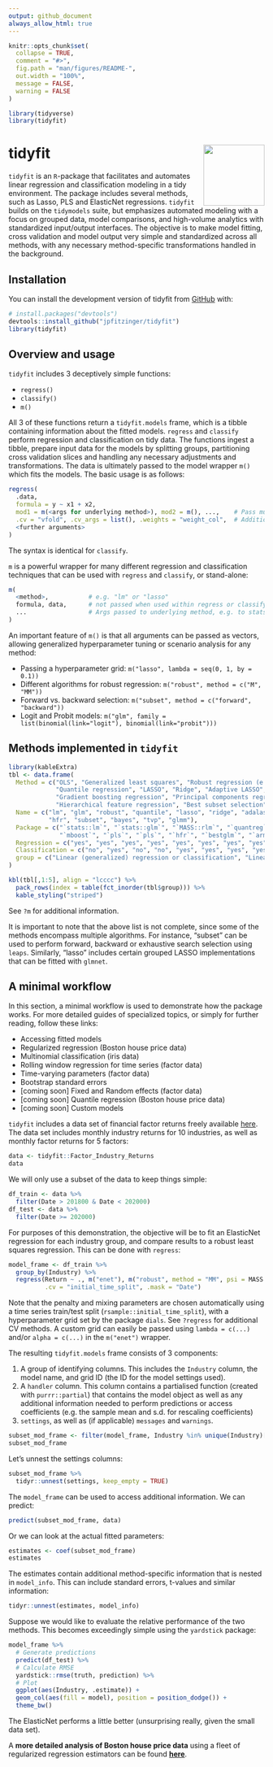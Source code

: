 ```yaml
---
output: github_document
always_allow_html: true
---
```


<!-- README.md is generated from README.Rmd. Please edit that file -->

```r
knitr::opts_chunk$set(
  collapse = TRUE,
  comment = "#>",
  fig.path = "man/figures/README-",
  out.width = "100%",
  message = FALSE, 
  warning = FALSE
)

library(tidyverse)
library(tidyfit)
```

# tidyfit <img src="man/figures/logo.png" align="right" alt="" width="120" />

<!-- badges: start -->
<!-- badges: end -->

`tidyfit` is an `R`-package that facilitates and automates linear regression and classification modeling in a tidy environment. The package includes several methods, such as Lasso, PLS and ElasticNet regressions. `tidyfit` builds on the `tidymodels` suite, but emphasizes automated modeling with a focus on grouped data, model comparisons, and high-volume analytics with standardized input/output interfaces. The objective is to make model fitting, cross validation and model output very simple and standardized across all methods, with any necessary method-specific transformations handled in the background.

## Installation

You can install the development version of tidyfit from [GitHub](https://github.com/) with:

```r
# install.packages("devtools")
devtools::install_github("jpfitzinger/tidyfit")
library(tidyfit)
```

## Overview and usage

`tidyfit` includes 3 deceptively simple functions:

 - `regress()`
 - `classify()`
 - `m()`

All 3 of these functions return a `tidyfit.models` frame, which is a tibble containing information about the fitted models. `regress` and `classify` perform regression and classification on tidy data. The functions ingest a tibble, prepare input data for the models by splitting groups, partitioning cross validation slices and handling any necessary adjustments and transformations. The data is ultimately passed to the model wrapper `m()` which fits the models. The basic usage is as follows:

```r
regress(
  .data, 
  formula = y ~ x1 + x2, 
  mod1 = m(<args for underlying method>), mod2 = m(), ...,    # Pass multiple model wrappers
  .cv = "vfold", .cv_args = list(), .weights = "weight_col",  # Additional settings
  <further arguments>
)
```

The syntax is identical for `classify`.

`m` is a powerful wrapper for many different regression and classification techniques that can be used with `regress` and `classify`, or stand-alone:

```r
m(
  <method>,           # e.g. "lm" or "lasso"
  formula, data,      # not passed when used within regress or classify
  ...                 # Args passed to underlying method, e.g. to stats::lm for OLS regression
)
```

An important feature of `m()` is that all arguments can be passed as vectors, allowing generalized hyperparameter tuning or scenario analysis for any method:

 - Passing a hyperparameter grid: `m("lasso", lambda = seq(0, 1, by = 0.1))`
 - Different algorithms for robust regression: `m("robust", method = c("M", "MM"))`
 - Forward vs. backward selection: `m("subset", method = c("forward", "backward"))`
 - Logit and Probit models: `m("glm", family = list(binomial(link="logit"), binomial(link="probit")))`

## Methods implemented in `tidyfit`

```r
library(kableExtra)
tbl <- data.frame(
  Method = c("OLS", "Generalized least squares", "Robust regression (e.g. Huber loss)", 
             "Quantile regression", "LASSO", "Ridge", "Adaptive LASSO", "ElasticNet",
             "Gradient boosting regression", "Principal components regression", "Partial least squares",
             "Hierarchical feature regression", "Best subset selection", "Bayesian regression", "Bayesian time-varying parameters regression", "Generalized mixed-effects regression"),
  Name = c("lm", "glm", "robust", "quantile", "lasso", "ridge", "adalasso", "enet", "boost", "pcr", "plsr", 
           "hfr", "subset", "bayes", "tvp", "glmm"),
  Package = c("`stats::lm`", "`stats::glm`", "`MASS::rlm`", "`quantreg`", "`glmnet`", "`glmnet`", "`glmnet`", "`glmnet`",
              "`mboost`", "`pls`", "`pls`", "`hfr`", "`bestglm`", "`arm`", "`shrinkTVP`", "`lme4::glmer`"),
  Regression = c("yes", "yes", "yes", "yes", "yes", "yes", "yes", "yes", "yes", "yes", "yes", "yes", "yes", "yes", "yes", "yes"),
  Classification = c("no", "yes", "no", "no", "yes", "yes", "yes", "yes", "yes", "no", "no", "no", "yes", "yes", "no", "yes"),
  group = c("Linear (generalized) regression or classification", "Linear (generalized) regression or classification", "Linear (generalized) regression or classification", "Linear (generalized) regression or classification", "Regression and classification with L1 and L2 penalties", "Regression and classification with L1 and L2 penalties", "Regression and classification with L1 and L2 penalties", "Regression and classification with L1 and L2 penalties", "Gradient boosting", "Factor regressions", "Factor regressions", "Factor regressions", "Best subset selection", "Bayesian regression", "Bayesian regression", "Mixed-effects modeling")
)

kbl(tbl[,1:5], align = "lcccc") %>% 
  pack_rows(index = table(fct_inorder(tbl$group))) %>% 
  kable_styling("striped")

```

See `?m` for additional information.

It is important to note that the above list is not complete, since some of the methods encompass multiple algorithms. For instance, "subset" can be used to perform forward, backward or exhaustive search selection using `leaps`. Similarly, "lasso" includes certain grouped LASSO implementations that can be fitted with `glmnet`.

## A minimal workflow

In this section, a minimal workflow is used to demonstrate how the package works. For more detailed guides of specialized topics, or simply for further reading, follow these links:

  - Accessing fitted models
  - Regularized regression (Boston house price data)
  - Multinomial classification (iris data)
  - Rolling window regression for time series (factor data)
  - Time-varying parameters (factor data)
  - Bootstrap standard errors
  - [coming soon] Fixed and Random effects (factor data)
  - [coming soon] Quantile regression (Boston house price data)
  - [coming soon] Custom models

`tidyfit` includes a data set of financial factor returns freely available [here](https://mba.tuck.dartmouth.edu/pages/faculty/ken.french/data_library.html). The data set includes monthly industry returns for 10 industries, as well as monthly factor returns for 5 factors:

```r
data <- tidyfit::Factor_Industry_Returns
data
```

We will only use a subset of the data to keep things simple:

```r
df_train <- data %>% 
  filter(Date > 201800 & Date < 202000)
df_test <- data %>% 
  filter(Date >= 202000)
```

For purposes of this demonstration, the objective will be to fit an ElasticNet regression for each industry group, and compare results to a robust least squares regression. This can be done with `regress`:

```r
model_frame <- df_train %>% 
  group_by(Industry) %>% 
  regress(Return ~ ., m("enet"), m("robust", method = "MM", psi = MASS::psi.huber), 
          .cv = "initial_time_split", .mask = "Date")
```

Note that the penalty and mixing parameters are chosen automatically using a time series train/test split (`rsample::initial_time_split`), with a hyperparameter grid set by the package `dials`. See `?regress` for additional CV methods. A custom grid can easily be passed using `lambda = c(...)` and/or `alpha = c(...)` in the `m("enet")` wrapper. 

The resulting `tidyfit.models` frame consists of 3 components:

  1. A group of identifying columns. This includes the `Industry` column, the model name, and grid ID (the ID for the model settings used).
  2. A `handler` column. This column contains a partialised function (created with `purrr::partial`) that contains the model object as well as any additional information needed to perform predictions or access coefficients (e.g. the sample mean and s.d. for rescaling coefficients)
  3. `settings`, as well as (if applicable) `messages` and `warnings`.

```r
subset_mod_frame <- filter(model_frame, Industry %in% unique(Industry)[1:2])
subset_mod_frame
```

Let's unnest the settings columns:

```r
subset_mod_frame %>% 
  tidyr::unnest(settings, keep_empty = TRUE)
```

The `model_frame` can be used to access additional information. We can predict:

```r
predict(subset_mod_frame, data)
```

Or we can look at the actual fitted parameters:

```r
estimates <- coef(subset_mod_frame)
estimates
```

The estimates contain additional method-specific information that is nested in `model_info`. This can include standard errors, t-values and similar information:

```r
tidyr::unnest(estimates, model_info)
```

Suppose we would like to evaluate the relative performance of the two methods. This becomes exceedingly simple using the `yardstick` package:

```r
model_frame %>% 
  # Generate predictions
  predict(df_test) %>% 
  # Calculate RMSE
  yardstick::rmse(truth, prediction) %>% 
  # Plot
  ggplot(aes(Industry, .estimate)) +
  geom_col(aes(fill = model), position = position_dodge()) +
  theme_bw()
```

The ElasticNet performs a little better (unsurprising really, given the small data set).

A **more detailed analysis of Boston house price data** using a fleet of regularized regression estimators can be found **[here](inst/doc/Predicting Boston House Prices.html)**.
